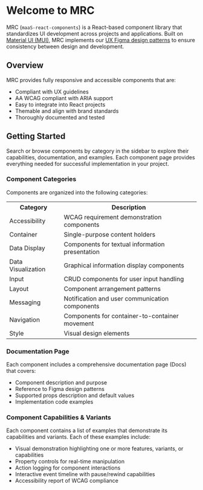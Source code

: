 
<Meta title="Getting Started/Welcome To MRC" />

# Welcome to MRC

MRC (`maaS-react-components`) is a React-based component library that standardizes UI development across projects and applications. Built on [Material UI (MUI)](https://mui.com/), MRC implements our [UX Figma design patterns](https://www.figma.com/design/4Y6nwn19uTNgpxzNAP5Vqe/Patterns?node-id=1694-0&p=f&m=dev) to ensure consistency between design and development.

## Overview

MRC provides fully responsive and accessible components that are:

- Compliant with UX guidelines
- AA WCAG compliant with ARIA support
- Easy to integrate into React projects
- Themable and align with brand standards
- Thoroughly documented and tested

## Getting Started

Search or browse components by category in the sidebar to explore their capabilities, documentation, and examples. Each component page provides everything needed for successful implementation in your project.

### Component Categories

Components are organized into the following categories:

<table>
	<tr>
		<th>Category</th>
		<th>Description</th>
	</tr>
	<tr>
		<td>Accessibility</td>
		<td>WCAG requirement demonstration components</td>
	</tr>
	<tr>
		<td>Container</td>
		<td>Single-purpose content holders</td>
	</tr>
	<tr>
		<td>Data Display</td>
		<td>Components for textual information presentation</td>
	</tr>
	<tr>
		<td>Data Visualization</td>
		<td>Graphical information display components</td>
	</tr>
	<tr>
		<td>Input</td>
		<td>CRUD components for user input handling</td>
	</tr>
	<tr>
		<td>Layout</td>
		<td>Component arrangement patterns</td>
	</tr>
	<tr>
		<td>Messaging</td>
		<td>Notification and user communication components</td>
	</tr>
	<tr>
		<td>Navigation</td>
		<td>Components for container-to-container movement</td>
	</tr>
	<tr>
		<td>Style</td>
		<td>Visual design elements</td>
	</tr>
</table>

### Documentation Page

Each component includes a comprehensive documentation page (Docs) that covers:

- Component description and purpose
- Reference to Figma design patterns
- Supported props description and default values
- Implementation code examples

### Component Capabilities & Variants

Each component contains a list of examples that demonstrate its capabilities and variants. Each of these examples include:

- Visual demonstration highlighting one or more features, variants, or capabilities
- Property controls for real-time manipulation
- Action logging for component interactions
- Interactive event timeline with pause/rewind capabilities
- Accessibility report of WCAG compliance
